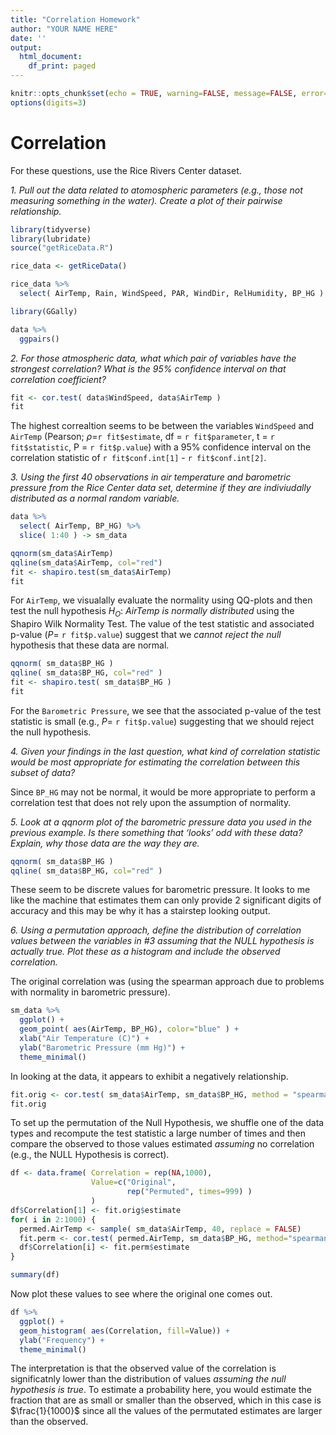 ```yaml
---
title: "Correlation Homework"
author: "YOUR NAME HERE"
date: ''
output:
  html_document:
    df_print: paged
---
```


```r
knitr::opts_chunk$set(echo = TRUE, warning=FALSE, message=FALSE, error=FALSE)
options(digits=3)
```

# Correlation

For these questions, use the Rice Rivers Center dataset.

*1. Pull out the data related to atomospheric parameters (e.g., those not measuring something in the water).  Create a plot of their pairwise relationship.*

```r
library(tidyverse)
library(lubridate)
source("getRiceData.R")

rice_data <- getRiceData() 

rice_data %>%
  select( AirTemp, Rain, WindSpeed, PAR, WindDir, RelHumidity, BP_HG ) -> data

library(GGally)

data %>%
  ggpairs()

```



*2. For those atmospheric data, what which pair of variables have the strongest correlation?  What is the 95% confidence interval on that correlation coefficient?*


```r
fit <- cor.test( data$WindSpeed, data$AirTemp )
fit
```

The highest correaltion seems to be between the variables `WindSpeed` and `AirTemp` (Pearson; $\rho$=`r fit$estimate`, df = `r fit$parameter`, t = `r fit$statistic`, P = `r fit$p.value`) with a 95% confidence interval on the correlation statistic of `r fit$conf.int[1]` - `r fit$conf.int[2]`.

*3. Using the first 40 observations in air temperature and barometric pressure from the Rice Center data set, determine if they are indiviudally distributed as a normal random variable.*

```r
data %>%
  select( AirTemp, BP_HG) %>%
  slice( 1:40 ) -> sm_data

qqnorm(sm_data$AirTemp)
qqline(sm_data$AirTemp, col="red")
fit <- shapiro.test(sm_data$AirTemp)
fit
```

For `AirTemp`, we visualally evaluate the normality using QQ-plots and then test the null hypothesis $H_O:$ *AirTemp is normally distributed* using the Shapiro Wilk Normality Test.  The value of the test statistic and associated p-value ($P =$ `r fit$p.value`) suggest that we *cannot reject the null* hypothesis that these data are normal.

```r
qqnorm( sm_data$BP_HG )
qqline( sm_data$BP_HG, col="red" )
fit <- shapiro.test( sm_data$BP_HG )
fit
```

For the `Barometric Pressure`, we see that the associated p-value of the test statistic is small (e.g., $P =$ `r fit$p.value`) suggesting that we should reject the null hypothesis.

*4. Given your findings in the last question, what kind of correlation statistic would be most appropriate for estimating the correlation between this subset of data?*

Since `BP_HG` may not be normal, it would be more appropriate to perform a correlation test that does not rely upon the assumption of normality.

*5. Look at a qqnorm plot of the barometric pressure data you used in the previous example.  Is there something that 'looks' odd with these data?  Explain, why those data are the way they are.*

```r
qqnorm( sm_data$BP_HG )
qqline( sm_data$BP_HG, col="red" )
```

These seem to be discrete values for barometric pressure.  It looks to me like the machine that estimates them can only provide 2 significant digits of accuracy and this may be why it has a stairstep looking output.

*6. Using a permutation approach, define the distribution of correlation values between the variables in #3 assuming that the NULL hypothesis is actually true.  Plot these as a histogram and include the observed correlation.*

The original correlation was (using the spearman approach due to problems with normality in barometric pressure).

```r
sm_data %>%
  ggplot() + 
  geom_point( aes(AirTemp, BP_HG), color="blue" ) +
  xlab("Air Temperature (C)") + 
  ylab("Barometric Pressure (mm Hg)") + 
  theme_minimal()
```

In looking at the data, it appears to exhibit a negatively relationship.

```r
fit.orig <- cor.test( sm_data$AirTemp, sm_data$BP_HG, method = "spearman")
fit.orig
```

To set up the permutation of the Null Hypothesis, we shuffle one of the data types and recompute the test statistic a large number of times and then compare the observed to those values estimated *assuming* no correlation (e.g., the NULL Hypothesis is correct).

```r
df <- data.frame( Correlation = rep(NA,1000), 
                  Value=c("Original",
                          rep("Permuted", times=999) ) 
                  )
df$Correlation[1] <- fit.orig$estimate
for( i in 2:1000) {
  permed.AirTemp <- sample( sm_data$AirTemp, 40, replace = FALSE)
  fit.perm <- cor.test( permed.AirTemp, sm_data$BP_HG, method="spearman")
  df$Correlation[i] <- fit.perm$estimate 
}

summary(df)
```

Now plot these values to see where the original one comes out.

```r
df %>%
  ggplot() + 
  geom_histogram( aes(Correlation, fill=Value)) + 
  ylab("Frequency") +
  theme_minimal()
```

The interpretation is that the observed value of the correlation is significatnly lower than the distribution of values *assuming the null hypothesis is true*.  To estimate a probability here, you would estimate the fraction that are as small or smaller than the observed, which in this case is $\frac{1}{1000}$ since all the values of the permutated estimates are larger than the observed.

